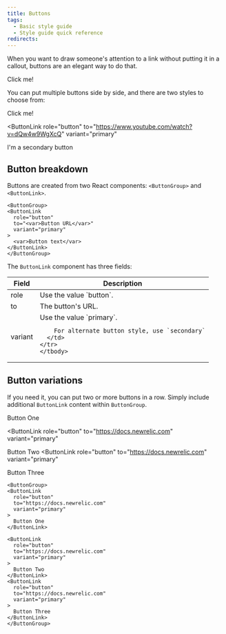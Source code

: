 ```yaml
---
title: Buttons
tags:
  - Basic style guide
  - Style guide quick reference
redirects:
---
```


When you want to draw someone's attention to a link without putting it in a callout, buttons are an elegant way to do that.

<ButtonGroup>
<ButtonLink
  role="button"
  to="https://one.newrelic.com/launcher/nr1-core.home?pane=eyJuZXJkbGV0SWQiOiJucjEtY29yZS5ob21lLXNjcmVlbiJ9&cards%5B0%5D=eyJuZXJkbGV0SWQiOiJucjEtaW5zdGFsbC1uZXdyZWxpYy5ucjEtaW5zdGFsbC1uZXdyZWxpYyIsImFjdGlvbkluZGV4IjoxfQ=="
  variant="primary"
>
  Click me!
</ButtonLink>
</ButtonGroup>

You can put multiple buttons side by side, and there are two styles to choose from:

<ButtonGroup>
<ButtonLink
  role="button"
  to="https://one.newrelic.com/launcher/nr1-core.home?pane=eyJuZXJkbGV0SWQiOiJucjEtY29yZS5ob21lLXNjcmVlbiJ9&cards%5B0%5D=eyJuZXJkbGV0SWQiOiJucjEtaW5zdGFsbC1uZXdyZWxpYy5ucjEtaW5zdGFsbC1uZXdyZWxpYyIsImFjdGlvbkluZGV4IjoxfQ=="
  variant="primary"
>
  Click me!
</ButtonLink>
  
  
<ButtonLink
  role="button"
  to="https://www.youtube.com/watch?v=dQw4w9WgXcQ"
  variant="primary"
>
  I'm a secondary button
</ButtonLink>
</ButtonGroup>

## Button breakdown

Buttons are created from two React components: `<ButtonGroup>` and `<ButtonLink>`.

```
<ButtonGroup>
<ButtonLink
  role="button"
  to="<var>Button URL</var>"
  variant="primary"
>
  <var>Button text</var>
</ButtonLink>
</ButtonGroup>
```

The `ButtonLink` component has three fields:

<table>
  <thead>
    <tr>
      <th style={{ width: "200px" }}>
        Field
      </th>
      <th>
        Description
      </th>
    </tr>
  </thead>
    <tbody>
    <tr>
      <td>
        role
      </td>
      <td>
        Use the value `button`.
      </td>
    </tr>
        <tr>
      <td>
        to
      </td>
      <td>
        The button's URL.
      </td>
    </tr>
        <tr>
      <td>
        variant
      </td>
      <td>
        Use the value `primary`.

        For alternate button style, use `secondary`
      </td>
    </tr>
    </tbody>
</table>

## Button variations

If you need it, you can put two or more buttons in a row. Simply include additional `ButtonLink` content within `ButtonGroup`.

<ButtonGroup>
<ButtonLink
  role="button"
  to="https://docs.newrelic.com"
  variant="primary"
>
  Button One
</ButtonLink>

<ButtonLink
  role="button"
  to="https://docs.newrelic.com"
  variant="primary"
>
  Button Two
</ButtonLink>
<ButtonLink
  role="button"
  to="https://docs.newrelic.com"
  variant="primary"
>
  Button Three
</ButtonLink>
</ButtonGroup>

```
<ButtonGroup>
<ButtonLink
  role="button"
  to="https://docs.newrelic.com"
  variant="primary"
>
  Button One
</ButtonLink>

<ButtonLink
  role="button"
  to="https://docs.newrelic.com"
  variant="primary"
>
  Button Two
</ButtonLink>
<ButtonLink
  role="button"
  to="https://docs.newrelic.com"
  variant="primary"
>
  Button Three
</ButtonLink>
</ButtonGroup>
```
